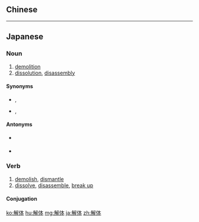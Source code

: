 {{also|解體}}
==Chinese==
{{zh-see|解體}}

----

==Japanese==
{{ja-kanjitab|かい|たい|yomi=on}}

===Noun===
{{ja-noun|かいたい}}

# [[demolition]]
# [[dissolution]], [[disassembly]]

====Synonyms====
* {{sense|demolition}} {{l|ja|分解}}, {{l|ja|取り壊し}}
* {{sense|dissolution}} {{l|ja|解散}}, {{l|ja|廃止}}

====Antonyms====
* {{sense|demolition}} {{l|ja|組み立て}}
* {{sense|dissolution}} {{l|ja|設立}}

===Verb===
{{ja-verb-suru|かいたい}}

# [[demolish]], [[dismantle]]
# [[dissolve]], [[disassemble]], [[break up]]

====Conjugation====
{{ja-suru|かいたい}}

[[ko:解体]]
[[hu:解体]]
[[mg:解体]]
[[ja:解体]]
[[zh:解体]]